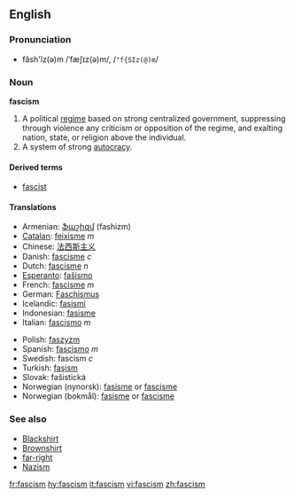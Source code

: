 {{wikipedia}}

==English==

===Pronunciation===
*făsh'ĭz(ə)m /ˈfæʃɪz(ə)m/, /<tt>"f{SIz(@)m</tt>/

===Noun===
'''fascism'''

# A political [[regime]] based on strong centralized government, suppressing through violence any criticism or opposition of the regime, and exalting nation, state, or religion above the individual.
# A system of strong [[autocracy]].

====Derived terms====
*[[fascist]]

====Translations====
{{top}}
*Armenian: [[ֆաշիզմ]] (fashizm)
*[[Catalan]]: [[feixisme]] ''m''
*Chinese: [[法西斯主义]]
*Danish: [[fascisme]] ''c''
*Dutch: [[fascisme]] ''n''
*[[Esperanto]]: [[faŝismo]]
*French: [[fascisme]] ''m''
*German: [[Faschismus]]
*Icelandic: [[fasismi]]
*Indonesian: [[fasisme]]
*Italian: [[fascismo]] ''m''
{{mid}}
*Polish: [[faszyzm]] {{m}}
*Spanish: [[fascismo]] ''m''
*Swedish: fascism ''c''
*Turkish: [[faşism]]
*Slovak: fašistická
*Norwegian (nynorsk): [[fasisme]] or [[fascisme]] 
*Norwegian (bokmål): [[fasisme]] or [[fascisme]]
{{bottom}}

===See also===
<!-- which of these should really be capitalised? -->
*[[Blackshirt]]
*[[Brownshirt]]
*[[far-right]]
*[[Nazism]]

[[fr:fascism]]
[[hy:fascism]]
[[it:fascism]]
[[vi:fascism]]
[[zh:fascism]]